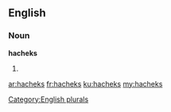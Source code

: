 ==English==

===Noun===
'''hacheks'''

# {{plural of|[[hachek]]}}

[[Category:English plurals]]

[[ar:hacheks]]
[[fr:hacheks]]
[[ku:hacheks]]
[[my:hacheks]]